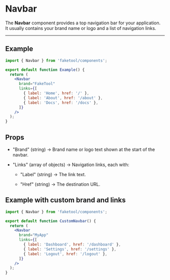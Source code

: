 # Navbar

The **Navbar** component provides a top navigation bar for your application.  
It usually contains your brand name or logo and a list of navigation links.

---

## Example

```jsx copy
import { Navbar } from 'faketool/components';

export default function Example() {
  return (
    <Navbar
      brand="FakeTool"
      links={[
        { label: 'Home', href: '/' },
        { label: 'About', href: '/about' },
        { label: 'Docs', href: '/docs' },
      ]}
    />
  );
}
```

## Props

- "Brand" (string) → Brand name or logo text shown at the start of the navbar.

- "Links" (array of objects) → Navigation links, each with:

  - "Label" (string) → The link text.

  - "Href" (string) → The destination URL.

## Example with custom brand and links

```jsx copy
import { Navbar } from 'faketool/components';

export default function CustomNavbar() {
  return (
    <Navbar
      brand="MyApp"
      links={[
        { label: 'Dashboard', href: '/dashboard' },
        { label: 'Settings', href: '/settings' },
        { label: 'Logout', href: '/logout' },
      ]}
    />
  );
}
```
